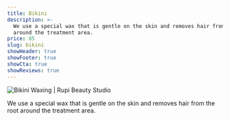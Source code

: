 ```yaml
---
title: Bikini
description: >-
  We use a special wax that is gentle on the skin and removes hair from the root
  around the treatment area.
price: 85
slug: bikini
showHeader: true
showFooter: true
showCta: true
showReviews: true
---
```


![Bikini Waxing | Rupi Beauty Studio](/uploads/services/wax-sheet.webp 'Bikini Waxing  | Rupi Beauty Studio')

We use a special wax that is gentle on the skin and removes hair from the root around the treatment area.
